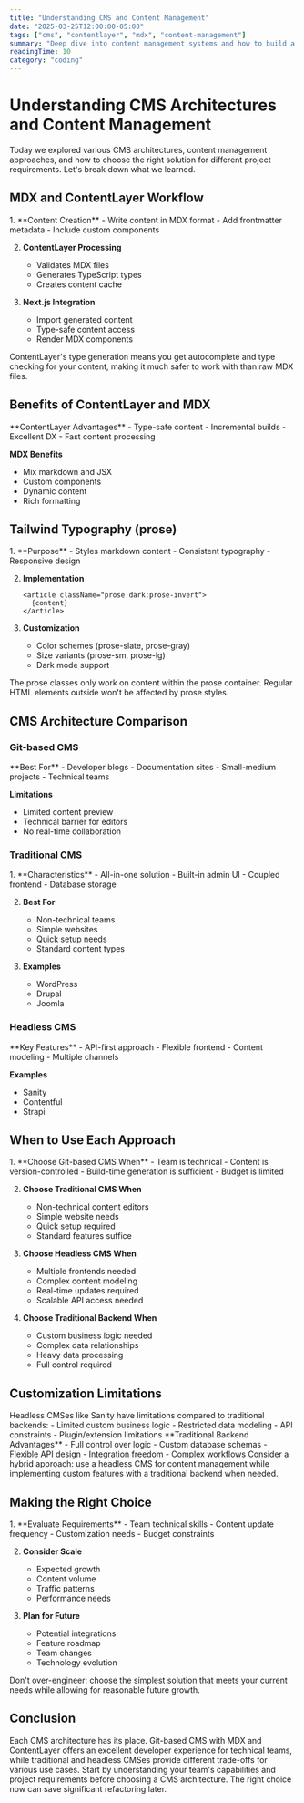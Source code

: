 ```yaml
---
title: "Understanding CMS and Content Management"
date: "2025-03-25T12:00:00-05:00"
tags: ["cms", "contentlayer", "mdx", "content-management"]
summary: "Deep dive into content management systems and how to build a modern CMS with ContentLayer and MDX."
readingTime: 10
category: "coding"
---
```


# Understanding CMS Architectures and Content Management

<Card>
  Today we explored various CMS architectures, content management approaches, and
  how to choose the right solution for different project requirements. Let's break
  down what we learned.
</Card>

## MDX and ContentLayer Workflow

<Steps>
1. **Content Creation**
   - Write content in MDX format
   - Add frontmatter metadata
   - Include custom components

2. **ContentLayer Processing**
   - Validates MDX files
   - Generates TypeScript types
   - Creates content cache

3. **Next.js Integration**
   - Import generated content
   - Type-safe content access
   - Render MDX components
</Steps>

<Tip>
  ContentLayer's type generation means you get autocomplete and type checking for
  your content, making it much safer to work with than raw MDX files.
</Tip>

## Benefits of ContentLayer and MDX

<Card>
  **ContentLayer Advantages**
  - Type-safe content
  - Incremental builds
  - Excellent DX
  - Fast content processing
  
  **MDX Benefits**
  - Mix markdown and JSX
  - Custom components
  - Dynamic content
  - Rich formatting
</Card>

## Tailwind Typography (prose)

<Steps>
1. **Purpose**
   - Styles markdown content
   - Consistent typography
   - Responsive design

2. **Implementation**
   ```tsx
   <article className="prose dark:prose-invert">
     {content}
   </article>
   ```

3. **Customization**
   - Color schemes (prose-slate, prose-gray)
   - Size variants (prose-sm, prose-lg)
   - Dark mode support
</Steps>

<Warning>
  The prose classes only work on content within the prose container. Regular HTML
  elements outside won't be affected by prose styles.
</Warning>

## CMS Architecture Comparison

### Git-based CMS

<Card>
  **Best For**
  - Developer blogs
  - Documentation sites
  - Small-medium projects
  - Technical teams
  
  **Limitations**
  - Limited content preview
  - Technical barrier for editors
  - No real-time collaboration
</Card>

### Traditional CMS

<Steps>
1. **Characteristics**
   - All-in-one solution
   - Built-in admin UI
   - Coupled frontend
   - Database storage

2. **Best For**
   - Non-technical teams
   - Simple websites
   - Quick setup needs
   - Standard content types

3. **Examples**
   - WordPress
   - Drupal
   - Joomla
</Steps>

### Headless CMS

<Card>
  **Key Features**
  - API-first approach
  - Flexible frontend
  - Content modeling
  - Multiple channels
  
  **Examples**
  - Sanity
  - Contentful
  - Strapi
</Card>

## When to Use Each Approach

<Steps>
1. **Choose Git-based CMS When**
   - Team is technical
   - Content is version-controlled
   - Build-time generation is sufficient
   - Budget is limited

2. **Choose Traditional CMS When**
   - Non-technical content editors
   - Simple website needs
   - Quick setup required
   - Standard features suffice

3. **Choose Headless CMS When**
   - Multiple frontends needed
   - Complex content modeling
   - Real-time updates required
   - Scalable API access needed

4. **Choose Traditional Backend When**
   - Custom business logic needed
   - Complex data relationships
   - Heavy data processing
   - Full control required
</Steps>

## Customization Limitations

<Warning>
  Headless CMSes like Sanity have limitations compared to traditional backends:
  - Limited custom business logic
  - Restricted data modeling
  - API constraints
  - Plugin/extension limitations
</Warning>

<Card>
  **Traditional Backend Advantages**
  - Full control over logic
  - Custom database schemas
  - Flexible API design
  - Integration freedom
  - Complex workflows
</Card>

<Tip>
  Consider a hybrid approach: use a headless CMS for content management while
  implementing custom features with a traditional backend when needed.
</Tip>

## Making the Right Choice

<Steps>
1. **Evaluate Requirements**
   - Team technical skills
   - Content update frequency
   - Customization needs
   - Budget constraints

2. **Consider Scale**
   - Expected growth
   - Content volume
   - Traffic patterns
   - Performance needs

3. **Plan for Future**
   - Potential integrations
   - Feature roadmap
   - Team changes
   - Technology evolution
</Steps>

<Warning>
  Don't over-engineer: choose the simplest solution that meets your current needs
  while allowing for reasonable future growth.
</Warning>

## Conclusion

<Card>
  Each CMS architecture has its place. Git-based CMS with MDX and ContentLayer
  offers an excellent developer experience for technical teams, while traditional
  and headless CMSes provide different trade-offs for various use cases.
</Card>

<Tip>
  Start by understanding your team's capabilities and project requirements before
  choosing a CMS architecture. The right choice now can save significant
  refactoring later.
</Tip> 